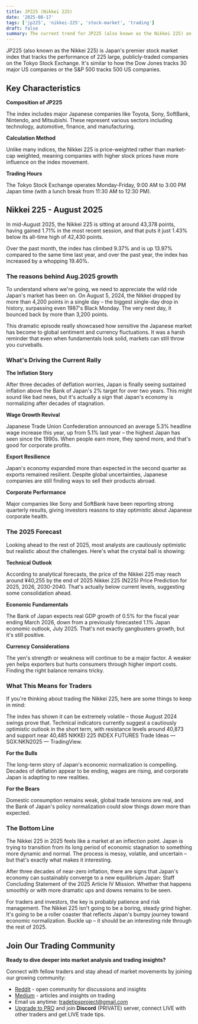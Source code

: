 ```yaml
---
title: JP225 (Nikkei 225)
date: '2025-08-17'
tags: ['jp225', 'nikkei-225', 'stock-market', 'trading']
draft: false
summary: The current trend for JP225 (also known as the Nikkei 225) an index includes major Japanese companies like Toyota, Sony, SoftBank, Nintendo, and Mitsubishi.
---
```


JP225 (also known as the Nikkei 225) is Japan's premier stock market index that tracks the performance of 225 large, publicly-traded companies on the Tokyo Stock Exchange. 
It's similar to how the Dow Jones tracks 30 major US companies or the S&P 500 tracks 500 US companies.

## Key Characteristics

**Composition of JP225**

The index includes major Japanese companies like Toyota, Sony, SoftBank, Nintendo, and Mitsubishi. These represent various sectors including technology, automotive, finance, and manufacturing.

**Calculation Method** 

Unlike many indices, the Nikkei 225 is price-weighted rather than market-cap weighted, meaning companies with higher stock prices have more influence on the index movement.

**Trading Hours**

The Tokyo Stock Exchange operates Monday-Friday, 9:00 AM to 3:00 PM Japan time (with a lunch break from 11:30 AM to 12:30 PM).

## Nikkei 225 - August 2025

In mid-August 2025, the Nikkei 225 is sitting at around 43,378 points, having gained 1.71% in the most recent session, 
and that puts it just 1.43% below its all-time high of 42,430 points. 

Over the past month, the index has climbed 9.37% and is up 13.97% compared to the same time last year, and  over the past year, the index has increased by a whopping 19.40%.

### The reasons behind Aug.2025 growth 

To understand where we're going, we need to appreciate the wild ride Japan's market has been on. On August 5, 2024, the Nikkei dropped by more than 4,200 points in a single day – the biggest single-day drop in history, surpassing even 1987's Black Monday. 
The very next day, it bounced back by more than 3,200 points. 

This dramatic episode really showcased how sensitive the Japanese market has become to global sentiment and currency fluctuations. It was a harsh reminder that even when fundamentals look solid, markets can still throw you curveballs.

### What's Driving the Current Rally

**The Inflation Story** 

After three decades of deflation worries, Japan is finally seeing sustained inflation above the Bank of Japan's 2% target for over two years. 
This might sound like bad news, but it's actually a sign that Japan's economy is normalizing after decades of stagnation.

**Wage Growth Revival** 

Japanese Trade Union Confederation announced an average 5.3% headline wage increase this year, up from 5.1% last year – the highest Japan has seen since the 1990s.
When people earn more, they spend more, and that's good for corporate profits.

**Export Resilience**

Japan's economy expanded more than expected in the second quarter as exports remained resilient. Despite global uncertainties, Japanese companies are still finding ways to sell their products abroad.

**Corporate Performance** 

Major companies like Sony and SoftBank have been reporting strong quarterly results, giving investors reasons to stay optimistic about Japanese corporate health.

### The 2025 Forecast

Looking ahead to the rest of 2025, most analysts are cautiously optimistic but realistic about the challenges. Here's what the crystal ball is showing:

**Technical Outlook** 

According to analytical forecasts, the price of the Nikkei 225 may reach around ¥40,255 by the end of 2025 Nikkei 225 (N225) Price Prediction for 2025, 2026, 2030-2040. 
That's actually below current levels, suggesting some consolidation ahead.

**Economic Fundamentals** 

The Bank of Japan expects real GDP growth of 0.5% for the fiscal year ending March 2026, down from a previously forecasted 1.1% Japan economic outlook, July 2025. 
That's not exactly gangbusters growth, but it's still positive.

**Currency Considerations** 

The yen's strength or weakness will continue to be a major factor. A weaker yen helps exporters but hurts consumers through higher import costs. 
Finding the right balance remains tricky.

### What This Means for Traders

If you're thinking about trading the Nikkei 225, here are some things to keep in mind:

The index has shown it can be extremely volatile – those August 2024 swings prove that. Technical indicators currently suggest a cautiously optimistic outlook in the short term, with resistance levels around 40,873 and support near 40,485 NIKKEI 225 INDEX FUTURES Trade Ideas — SGX:NKN2025 — TradingView.

**For the Bulls** 

The long-term story of Japan's economic normalization is compelling. Decades of deflation appear to be ending, wages are rising, and corporate Japan is adapting to new realities.

**For the Bears** 

Domestic consumption remains weak, global trade tensions are real, and the Bank of Japan's policy normalization could slow things down more than expected.

### The Bottom Line

The Nikkei 225 in 2025 feels like a market at an inflection point. 
Japan is trying to transition from its long period of economic stagnation to something more dynamic and normal. 
The process is messy, volatile, and uncertain – but that's exactly what makes it interesting.

After three decades of near-zero inflation, there are signs that Japan's economy can sustainably converge to a new equilibrium Japan: 
Staff Concluding Statement of the 2025 Article IV Mission. Whether that happens smoothly or with more dramatic ups and downs remains to be seen.

For traders and investors, the key is probably patience and risk management. 
The Nikkei 225 isn't going to be a boring, steady grind higher. It's going to be a roller coaster that reflects Japan's bumpy journey toward economic normalization. 
Buckle up – it should be an interesting ride through the rest of 2025.

## Join Our Trading Community

**Ready to dive deeper into market analysis and trading insights?**

Connect with fellow traders and stay ahead of market movements by joining our growing community:

- [Reddit](https://www.reddit.com/r/tradetips_ai/) - open community for discussions and insights
- [Medium](https://medium.com/@LiveTradeTips) - articles and insights on trading
- Email us anytime: [tradetipsproject@gmail.com](mailto:tradetipsproject@gmail.com) 
- [Upgrade to PRO](/blog/pro-account) and join **Discord** (PRIVATE) server, connect LIVE with other traders and get LIVE trade tips.

